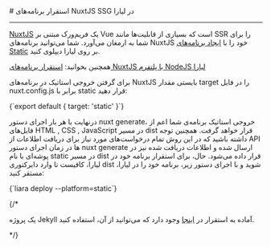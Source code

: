 

<Layout>
<Head>
<title>مستندات استقرار برنامه‌های NuxtJS SSG - لیارا</title>
</Head>
# استقرار برنامه‌های NuxtJS SSG در لیارا
<hr className="mb-2" />
<a href="https://nuxt.com/" className="text-[#2196f3] ">NuxtJS</a> یک فریم‌ورک مبتنی بر Vue است که بسیاری از قابلیت‌ها مانند SSR را برای شما به ارمغان می‌آورد. شما می‌توانید برنامه‌های NuxtJS خود را با <a href="../how-tos/create-app" className="text-[#2196f3] ">ایجاد برنامه‌های Static</a> بر روی لیارا دیپلوی کنید.

<div className="h-2" />
<Alert variant="success">
<p>
همچنین بخوانید: <a href="/paas/nodejs/related-apps/nuxtjs" className="text-[#2196f3] ">استقرار برنامه‌های NuxtJS با پلتفرم NodeJS لیارا</a>
</p>
</Alert>
<div className="h-2" />

برای گرفتن خروجی استاتیک در برنامه‌های NuxtJS بایستی مقدار <Important>target</Important> را در فایل <Important>nuxt.config.js</Important> برابر با <Important>static</Important> قرار دهید:

<div className="h-2" />
<div dir='ltr'>
    <Highlight className="js">
        {`export default {
  target: 'static'
}`}
    </Highlight>
</div>
<div className="h-2" />

درنهایت با هر بار اجرای دستور <Important>nuxt generate</Important>، خروجی استاتیک برنامه‌ی شما اعم از فایل‌های HTML , CSS , JavaScript در مسیر <Important>dist</Important> قرار خواهد گرفت. همچنین توجه داشته باشید که در این روش تمام درخواست‌های مورد نیاز برای دریافت اطلاعات از API ها در زمان اجرای دستور <Important>nuxt generate</Important> ارسال شده و اطلاعات دریافت شده نیز در پوشه‌ای با نام static در مسیر dist قرار داده می‌شود.
حال، برای استقرار برنامه خود در لیارا، کافیست تا وارد دایرکتوری <Important>dist</Important> شوید و با اجرای دستور زیر، برنامه خود را در لیارا، مستقر کنید:

<div className="h-2" />
<div dir='ltr'>
    <Highlight className="js">
        {`liara deploy --platform=static`}
    </Highlight>
</div>
<div className="h-2" />

{/* <Alert variant="success">
<p>
یک پروژه Jekyll آماده به استقرار در <a href="https://github.com/liara-cloud/hapi-getting-started" className="text-[#2196f3] ">اینجا</a> وجود دارد که می‌توانید از آن، استفاده کنید.
</p>
</Alert> */}

</Layout>